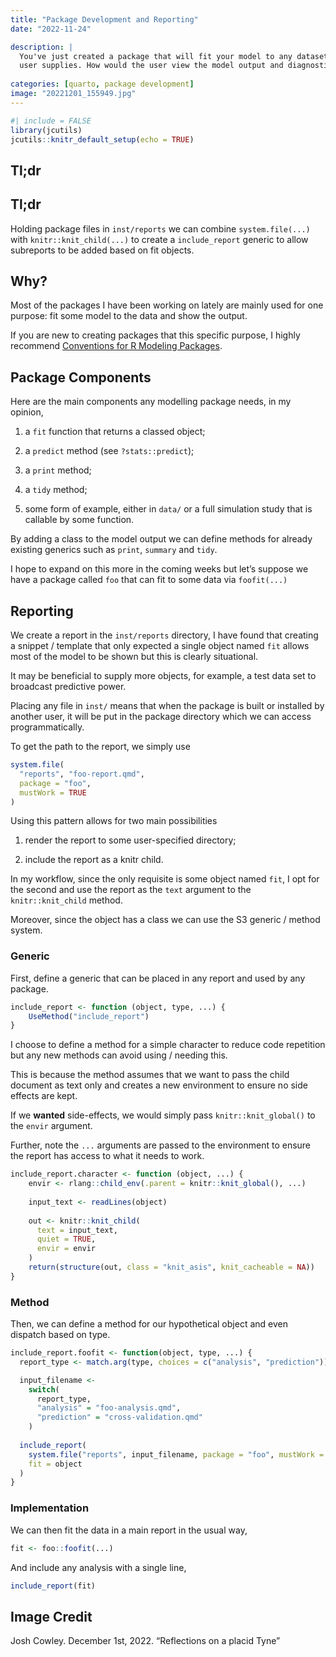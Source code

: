 ```yaml
---
title: "Package Development and Reporting"
date: "2022-11-24"

description: |
  You've just created a package that will fit your model to any dataset the 
  user supplies. How would the user view the model output and diagnostics?
  
categories: [quarto, package development]
image: "20221201_155949.jpg"
---
```


```r
#| include = FALSE
library(jcutils)
jcutils::knitr_default_setup(echo = TRUE)
```

## Tl;dr

:::{.callout-note collapse="true"}

## Tl;dr

Holding package files in `inst/reports` we can combine `system.file(...)` with
    `knitr::knit_child(...)` to create a `include_report` generic to allow 
    subreports to be added based on fit objects.

:::

## Why?

Most of the packages I have been working on lately are mainly used for one 
    purpose: fit some model to the data and show the output.

If you are new to creating packages that this specific purpose, I highly 
    recommend [Conventions for R Modeling Packages][tidymodel-convention].

## Package Components

Here are the main components any modelling package needs, in my opinion,

1. a `fit` function that returns a classed object;

1. a `predict` method (see `?stats::predict`);

1. a `print` method;

1. a `tidy` method;

1. some form of example, either in `data/` or a full simulation study that
   is callable by some function.

::: {.callout-note}
By adding a class to the model output we can define methods for already
    existing generics such as `print`, `summary` and `tidy`.
:::
  
I hope to expand on this more in the coming weeks but let's suppose we have a
    package called `foo` that can fit to some data via `foofit(...)`

## Reporting

We create a report in the `inst/reports` directory, I have found that creating
    a snippet / template that only expected a single object named `fit` allows
    most of the model to be shown but this is clearly situational.
    
It may be beneficial to supply more objects, for example, a test data set
    to broadcast predictive power.

::: {.callout-note}
Placing any file in `inst/` means that when the package is built or installed
    by another user, it will be put in the package directory which we can
    access programmatically.
:::
    
To get the path to the report, we simply use

```.r
system.file(
  "reports", "foo-report.qmd",
  package = "foo",
  mustWork = TRUE
)
```

Using this pattern allows for two main possibilities

1. render the report to some user-specified directory;

1. include the report as a knitr child.

In my workflow, since the only requisite is some object named `fit`, I opt for
    the second and use the report as the `text` argument to the 
    `knitr::knit_child` method.
    
Moreover, since the object has a class we can use the S3 generic / method
system.

### Generic

First, define a generic that can be placed in any report and used by any package.

```r
include_report <- function (object, type, ...) {
    UseMethod("include_report")
}
```

I choose to define a method for a simple character to reduce code repetition
    but any new methods can avoid using / needing this.
    
This is because the method assumes that we want to pass the child document
    as text only and creates a new environment to ensure no side effects
    are kept.
    
If we **wanted** side-effects, we would simply pass `knitr::knit_global()` to
    the `envir` argument.
    
Further, note the `...` arguments are passed to the environment to ensure
    the report has access to what it needs to work.
    
```r
include_report.character <- function (object, ...) {
    envir <- rlang::child_env(.parent = knitr::knit_global(), ...)
    
    input_text <- readLines(object)
    
    out <- knitr::knit_child(
      text = input_text,
      quiet = TRUE,
      envir = envir
    )
    return(structure(out, class = "knit_asis", knit_cacheable = NA))
}
```

### Method

Then, we can define a method for our hypothetical object and even dispatch
    based on type.

```.r
include_report.foofit <- function(object, type, ...) {
  report_type <- match.arg(type, choices = c("analysis", "prediction"))

  input_filename <- 
    switch(
      report_type,
      "analysis" = "foo-analysis.qmd",
      "prediction" = "cross-validation.qmd"
    )
  
  include_report(
    system.file("reports", input_filename, package = "foo", mustWork = TRUE),
    fit = object
  )
}
```

### Implementation

We can then fit the data in a main report in the usual way,

```.r
fit <- foo::foofit(...)
```

And include any analysis with a single line,

```.r
include_report(fit)
```


## Image Credit {.appendix}

Josh Cowley.
December 1st, 2022.
"Reflections on a placid Tyne"

<!-- Hyperlinks -->

[tidymodel-convention]:
  https://tidymodels.github.io/model-implementation-principles/